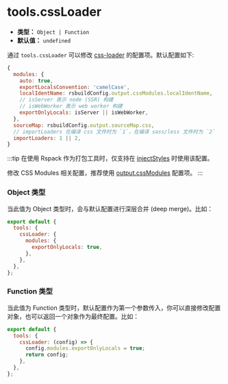 # tools.cssLoader

- **类型：** `Object | Function`
- **默认值：** `undefined`

通过 `tools.cssLoader` 可以修改 [css-loader](https://github.com/webpack-contrib/css-loader) 的配置项。默认配置如下:

```js
{
  modules: {
    auto: true,
    exportLocalsConvention: 'camelCase',
    localIdentName: rsbuildConfig.output.cssModules.localIdentName,
    // isServer 表示 node (SSR) 构建
    // isWebWorker 表示 web worker 构建
    exportOnlyLocals: isServer || isWebWorker,
  },
  sourceMap: rsbuildConfig.output.sourceMap.css,
  // importLoaders 在编译 css 文件时为 `1`，在编译 sass/less 文件时为 `2`
  importLoaders: 1 || 2,
}
```

:::tip
在使用 Rspack 作为打包工具时，仅支持在 [injectStyles](/config/output/inject-styles) 时使用该配置。

修改 CSS Modules 相关配置，推荐使用 [output.cssModules](/config/output/css-modules) 配置项。
:::

### Object 类型

当此值为 Object 类型时，会与默认配置进行深层合并 (deep merge)。比如：

```js
export default {
  tools: {
    cssLoader: {
      modules: {
        exportOnlyLocals: true,
      },
    },
  },
};
```

### Function 类型

当此值为 Function 类型时，默认配置作为第一个参数传入，你可以直接修改配置对象，也可以返回一个对象作为最终配置。比如：

```js
export default {
  tools: {
    cssLoader: (config) => {
      config.modules.exportOnlyLocals = true;
      return config;
    },
  },
};
```
